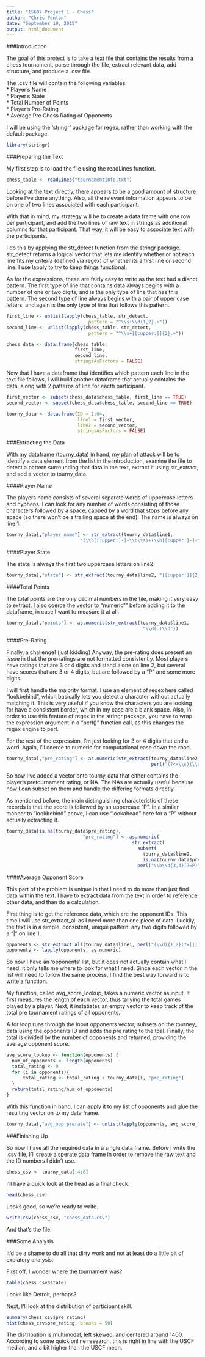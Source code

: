 ```yaml
---
title: "IS607 Project 1 - Chess"
author: "Chris Fenton"
date: "September 19, 2015"
output: html_document
---
```


###Introduction

The goal of this project is to take a text file that contains the results from
a chess tournament, parse through the file, extract relevant data, add
structure, and produce a .csv file.

The .csv file will contain the following variables:  
  * Player's Name  
  * Player's State  
  * Total Number of Points  
  * Player's Pre-Rating  
  * Average Pre Chess Rating of Opponents  
  
I will be using the 'stringr' package for regex, rather than working with the
default package.

```r
library(stringr)
```

###Preparing the Text

My first step is to load the file using the readLines function.

```r
chess_table <- readLines("tournamentinfo.txt")
```

Looking at the text directly, there appears to be a good amount of structure
before I've done anything. Also, all the relevant information appears to be 
on one of two lines associated with each participant.

With that in mind, my strategy will be to create a data frame with one
row per participant, and add the two lines of raw text in strings as
additional columns for that participant. That way, it will be easy to associate
text with the participants.

I do this by applying the str_detect function from the stringr package. 
str_detect returns a logical vector that lets me identify whether or not
each line fits my criteria (defined via regex) of whether its a first line
or second line. I use lapply to try to keep things functional.

As for the expressions, these are fairly easy to write as the text had a
disnct pattern. The first type of line that contains data always begins with
a number of one or two digits, and is the only type of line that has this
pattern. The second type of line always begins with a pair of upper case
letters, and again is the only type of line that follows this pattern.

```r
first_line <- unlist(lapply(chess_table, str_detect, 
                              pattern = "^\\s+\\d{1,2}.+"))
second_line <- unlist(lapply(chess_table, str_detect,
                              pattern = "^\\s+[[:upper:]]{2}.+"))

chess_data <- data.frame(chess_table, 
                         first_line, 
                         second_line, 
                         stringsAsFactors = FALSE)
```

Now that I have a dataframe that identifies which pattern each line in the
text file follows, I will build another dataframe that actually contains the
data, along with 2 patterns of line for eacth participant.

```r
first_vector <- subset(chess_data$chess_table, first_line == TRUE)
second_vector <- subset(chess_data$chess_table, second_line == TRUE)

tourny_data <- data.frame(ID = 1:64, 
                          line1 = first_vector, 
                          line2 = second_vector, 
                          stringsAsFactors = FALSE)
```

###Extracting the Data

With my dataframe (tourny_data) in hand, my plan of attack will be to identify a 
data element from the list in the introduction, examine the file to detect a 
pattern surrounding that data in the text, extract it using str_extract, and 
add a vector to tourny_data.

####Player Name

The players name consists of several separate
words of uppercase letters and hyphens. I can look for any number of words 
consisting of those characters followed by a space, capped by a word that
stops before any space (so there won't be a trailing space at the end). The
name is always on line 1.
```r
tourny_data[,"player_name"] <- str_extract(tourny_data$line1, 
                           "(\\b[[:upper:]-]+\\b\\s)+(\\b[[:upper:]-]+\\b){1}")
```

####Player State

The state is always the first two uppercase letters on line2.
```r
tourny_data[,"state"] <- str_extract(tourny_data$line2, "[[:upper:]]{2}" )
```

####Total Points

The total points are the only decimal numbers in the file, making it very easy
to extract. I also coerce the vector to "numeric"" before adding it to the 
dataframe, in case I want to measure it at all.
```r
tourny_data[,"points"] <- as.numeric(str_extract(tourny_data$line1, 
                                                  "\\d(.)\\d"))
```

####Pre-Rating

Finally, a challenge! (just kidding) Anyway, the pre-rating does present an issue
in that the pre-ratings are not formatted consistently. Most players have ratings
that are 3 or 4 digits and stand alone on line 2, but several have scores that 
are 3 or 4 digits, but are followed by a "P" and some more digits.

I will first handle the majority format. I use an element of regex here called
"lookbehind", which basically lets you detect a character without actually
matching it. This is very useful if you know the characters you are looking for
have a consistent border, which in my case are a blank space. Also, in
order to use this feature of regex in the stringr package, you have to wrap
the expression argument in a "perl()" function call, as this changes the regex
engine to perl.

For the rest of the expression, I'm just looking for 3 or 4 digits that end a word.
Again, I'll coerce to numeric for computational ease down the road.

```r
tourny_data[,"pre_rating"] <- as.numeric(str_extract(tourny_data$line2,
                                                     perl("(?<=\\s)(\\d){3,4}\\b")))
```

So now I've added a vector onto tourny_data that either contains the player's
pretournament rating, or NA. The NAs are actually useful because now I can
subset on them and handle the differing formats directly.

As mentioned before, the main distinguishing characteristic of these records
is that the score is followed by an uppercase "P". In a similar manner to
"lookbehind" above, I can use "lookahead" here for a "P" without actually
extracting it.

```r
tourny_data[is.na(tourny_data$pre_rating), 
                            "pre_rating"] <- as.numeric(
                                              str_extract(
                                                subset(
                                                  tourny_data$line2, 
                                                  is.na(tourny_data$pre_rating)), 
                                                perl("\\b\\d{3,4}(?=P)")))
```

####Average Opponent Score

This part of the problem is unique in that I need to do more than just find 
data within the text. I have to extract data from the text in order to 
reference other data, and than do a calculation.

First thing is to get the reference data, which are the opponent IDs. This
time I will use str_extract_all as I need more than one piece of data. Luckily,
the text is in a simple, consistent, unique pattern: any two digits followed
by a "|" on line 1. 

```r
opponents <- str_extract_all(tourny_data$line1, perl("(\\d){1,2}(?=[|])"))
opponents <- lapply(opponents, as.numeric)
```

So now I have an 'opponents' list, but it does not actually contain what I
need, it only tells me where to look for what I need. Since each vector in the
list will need to follow the same process, I find the best way forward is to 
write a function.

My function, called avg_score_lookup, takes a numeric vector as input.
It first measures the length of each vector, thus tallying the total games 
played by a player. Next, it instatiates an empty vector to keep track of the 
total pre tournament ratings of all opponents. 

A for loop runs through the input opponents vector, subsets on the tourney_
data using the opponents ID and adds the pre rating to the toal. Finally, the 
total is divided by the number of opponents and returned, providing the average 
opponent score.
```r
avg_score_lookup <- function(opponents) {
  num_of_opponents <- length(opponents)
  total_rating <- 0
  for (i in opponents){
      total_rating <- total_rating + tourny_data[i, "pre_rating"]
  }
  return(total_rating/num_of_opponents)
}
```

With this function in hand, I can apply it to my list of opponents and 
glue the resulting vector on to my data frame. 
```r
tourny_data[,"avg_opp_prerate"] <- unlist(lapply(opponents, avg_score_lookup))
```
###Finishing Up

So now I have all the required data in a single data frame. Before I write
the .csv file, I'll create a sperate data frame in order to remove the raw 
text and the ID numbers I didn't use.

```r
chess_csv <- tourny_data[,4:8]
```

I'll have a quick look at the head as a final check.

```r
head(chess_csv)
```

Looks good, so we're ready to write.

```r
write.csv(chess_csv, "chess_data.csv")
```

And that's the file.

###Some Analysis

It'd be a shame to do all that dirty work and not at least do a little bit of
explatory analysis.

First off, I wonder where the tournament was?

```r
table(chess_csv$state)
```

Looks like Detroit, perhaps?

Next, I'll look at the distribution of participant skill.

```r
summary(chess_csv$pre_rating)
hist(chess_csv$pre_rating, breaks = 50)
```

The distribution is multimodal, left skewed, and centered around 1400. According to some
quick online research, this is right in line with the USCF median, and a bit higher than
the USCF mean. 
